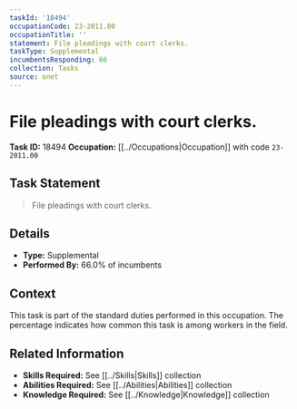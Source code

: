 ```yaml
---
taskId: '18494'
occupationCode: 23-2011.00
occupationTitle: ''
statement: File pleadings with court clerks.
taskType: Supplemental
incumbentsResponding: 66
collection: Tasks
source: onet
---
```

# File pleadings with court clerks.

**Task ID:** 18494
**Occupation:** [[../Occupations|Occupation]] with code `23-2011.00`

## Task Statement

> File pleadings with court clerks.

## Details

- **Type:** Supplemental
- **Performed By:** 66.0% of incumbents

## Context

This task is part of the standard duties performed in this occupation. The percentage indicates how common this task is among workers in the field.

## Related Information

- **Skills Required:** See [[../Skills|Skills]] collection
- **Abilities Required:** See [[../Abilities|Abilities]] collection
- **Knowledge Required:** See [[../Knowledge|Knowledge]] collection
